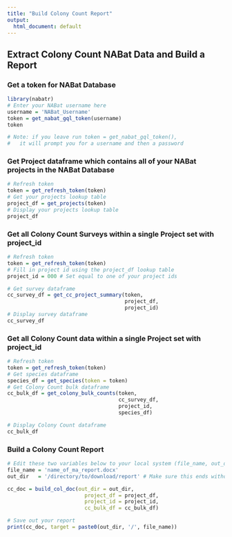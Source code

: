 ```yaml
---
title: "Build Colony Count Report"
output:
  html_document: default
---
```


## Extract Colony Count NABat Data and Build a Report


### Get a token for NABat Database
```r
library(nabatr)
# Enter your NABat username here
username = 'NABat_Username'
token = get_nabat_gql_token(username)
token

# Note: if you leave run token = get_nabat_gql_token(),
#   it will prompt you for a username and then a password
```


### Get Project dataframe which contains all of your NABat projects in the NABat Database
```r
# Refresh token
token = get_refresh_token(token)
# Get your projects lookup table
project_df = get_projects(token)
# Display your projects lookup table
project_df
```


### Get all Colony Count Surveys within a single Project set with project_id
```r
# Refresh token
token = get_refresh_token(token)
# Fill in project id using the project_df lookup table
project_id = 000 # Set equal to one of your project ids

# Get survey dataframe 
cc_survey_df = get_cc_project_summary(token,
                                      project_df,
                                      project_id)
# Display survey dataframe
cc_survey_df
```


### Get all Colony Count data within a single Project set with project_id
```r
# Refresh token
token = get_refresh_token(token)
# Get species dataframe
species_df = get_species(token = token)
# Get Colony Count bulk dataframe
cc_bulk_df = get_colony_bulk_counts(token,
                                    cc_survey_df,
                                    project_id,
                                    species_df)

# Display Colony Count dataframe
cc_bulk_df
```


### Build a Colony Count Report
```r
# Edit these two variables below to your local system (file_name, out_dir)
file_name = 'name_of_ma_report.docx'  
out_dir   = '/directory/to/download/report' # Make sure this ends without a '/'

cc_doc = build_col_doc(out_dir = out_dir,
                         project_df = project_df,
                         project_id = project_id,
                         cc_bulk_df = cc_bulk_df)

# Save out your report
print(cc_doc, target = paste0(out_dir, '/', file_name))
```
